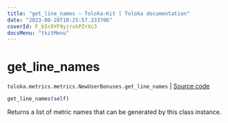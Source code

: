 ```yaml
---
title: "get_line_names — Toloka-Kit | Toloka documentation"
date: "2023-08-28T10:25:57.333706"
coverId: F_bIcOYF9yjrxkPZrXc3
docsMenu: "tkitMenu"
---
```


# get_line_names

`toloka.metrics.metrics.NewUserBonuses.get_line_names` | [Source code](https://github.com/Toloka/toloka-kit/blob/v1.2.1/src/metrics/metrics.py#L231)

```python
get_line_names(self)
```

Returns a list of metric names that can be generated by this class instance.